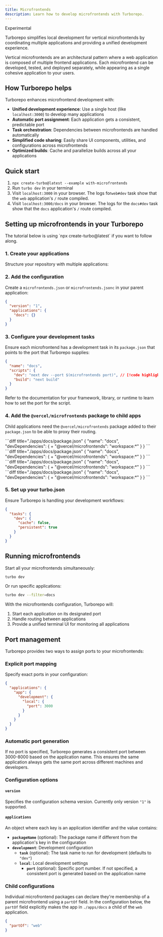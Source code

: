 ```yaml
---
title: Microfrontends
description: Learn how to develop microfrontends with Turborepo.
---
```



<ExperimentalBadge>Experimental</ExperimentalBadge>

Turborepo simplifies local development for vertical microfrontends by coordinating multiple applications and providing a unified development experience.

Vertical microfrontends are an architectural pattern where a web application is composed of multiple frontend applications. Each microfrontend can be developed, tested, and deployed separately, while appearing as a single cohesive application to your users.

## How Turborepo helps

Turborepo enhances microfrontend development with:

- **Unified development experience**: Use a single host (like `localhost:3000`) to develop many applications
- **Automatic port assignment**: Each application gets a consistent, predictable port
- **Task orchestration**: Dependencies between microfrontends are handled automatically
- **Simplified code sharing**: Easily share UI components, utilities, and configurations across microfrontends
- **Optimized builds**: Cache and parallelize builds across all your applications

## Quick start

1. `npx create-turbo@latest --example with-microfrontends`
2. Run `turbo dev` in your terminal
3. Visit `localhost:3000` in your browser. The logs for`web#dev` task show that the `web` application's `/` route compiled.
4. Visit `localhost:3000/docs` in your browser. The logs for the `docs#dev` task show that the `docs` application's `/` route compiled.

## Setting up microfrontends in your Turborepo

<Callout>
  The tutorial below is using `npx create-turbo@latest` if you want to follow
  along.
</Callout>

### 1. Create your applications

Structure your repository with multiple applications:

<Files>
  <Folder name="apps" defaultOpen>
    <Folder name="web" />
    <Folder name="docs" />
  </Folder>
</Files>

### 2. Add the configuration

Create a `microfrontends.json` or `microfrontends.jsonc` in your parent application:

```json title="./apps/web/microfrontends.json"
{
  "version": "1",
  "applications": {
    "docs": {}
  }
}
```

### 3. Configure your development tasks

Ensure each microfrontend has a development task in its `package.json` that points to the port that Turborepo supplies:

```json title="./apps/docs/package.json"
{
  "name": "docs",
  "scripts": {
    "dev": "next dev --port $(microfrontends port)", // [!code highlight]
    "build": "next build"
  }
}
```

Refer to the documentation for your framework, library, or runtime to learn how to set the port for the script.

### 4. Add the `@vercel/microfrontends` package to child apps

Child applications need the `@vercel/microfrontends` package added to their `package.json` to be able to proxy their routing.

<PackageManagerTabs>
<Tab value="pnpm">
```diff title="./apps/docs/package.json"
{
  "name": "docs",
  "devDependencies": {
+   "@vercel/microfrontends": "workspace:*"
  }
}
```
</Tab>
<Tab value="yarn">
```diff title="./apps/docs/package.json"
{
  "name": "docs",
  "devDependencies": {
+   "@vercel/microfrontends": "workspace:*"
  }
}
```
</Tab>
<Tab value="npm">
```diff title="./apps/docs/package.json"
{
  "name": "docs",
  "devDependencies": {
+   "@vercel/microfrontends": "workspace:*"
  }
}
```
</Tab>
<Tab value="bun (Beta)">
```diff title="./apps/docs/package.json"
{
  "name": "docs",
  "devDependencies": {
+   "@vercel/microfrontends": "workspace:*"
  }
}
```
</Tab>
</PackageManagerTabs>

### 5. Set up your turbo.json

Ensure Turborepo is handling your development workflows:

```json title="./turbo.json"
{
  "tasks": {
    "dev": {
      "cache": false,
      "persistent": true
    }
  }
}
```

## Running microfrontends

Start all your microfrontends simultaneously:

```bash title="Terminal"
turbo dev
```

Or run specific applications:

```bash title="Terminal"
turbo dev --filter=docs
```

With the microfrontends configuration, Turborepo will:

1. Start each application on its designated port
2. Handle routing between applications
3. Provide a unified terminal UI for monitoring all applications

## Port management

Turborepo provides two ways to assign ports to your microfrontends:

### Explicit port mapping

Specify exact ports in your configuration:

```json title="microfrontends.json"
{
  "applications": {
    "app": {
      "development": {
        "local": {
          "port": 3000
        }
      }
    }
  }
}
```

### Automatic port generation

If no port is specified, Turborepo generates a consistent port between 3000-8000 based on the application name. This ensures the same application always gets the same port across different machines and developers.

### Configuration options

#### `version`

Specifies the configuration schema version. Currently only version `"1"` is supported.

#### `applications`

An object where each key is an application identifier and the value contains:

- **`packageName`** (optional): The package name if different from the application's key in the configuration
- **`development`**: Development configuration
  - **`task`** (optional): The task name to run for development (defaults to `"dev"`)
  - **`local`**: Local development settings
    - **`port`** (optional): Specific port number. If not specified, a consistent port is generated based on the application name

### Child configurations

Individual microfrontend packages can declare they're membership of a parent microfrontend using a `partOf` field. In the configuration below, the `partOf` field explicitly makes the app in `./apps/docs` a child of the `web` application.

```json title="./apps/docs/microfrontends.json"
{
  "partOf": "web"
}
```
